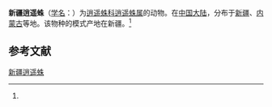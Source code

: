 {{Speciesbox
| name = 新疆逍遥蛛
| status = 
| status_system = 
| image = 
| genus = Philodromus
| species = xinjiangensis
| authority = (Tang et Song, 1989)<ref name='id14491'>{{cite web| url =http://www.bioinfo.cn/db05/BjdwSpecies.php?action=view&id=14491| title =新疆逍遥蛛| work =《中国动物物种编目数据库》| publisher =中国科学院微生物研究所| author =中国科学院动物研究所| accessdate =2009-04-28| deadurl =yes| archiveurl =https://web.archive.org/web/20160305021635/http://www.bioinfo.cn/db05/BjdwSpecies.php?action=view&id=14491| archivedate =2016-03-05}}</ref>
}}

'''新疆逍遥蛛'''（[[学名|学名]]：{{lang|la|''Philodromus xinjiangensis''}}）为[[逍遥蛛科|逍遥蛛科]][[逍遥蛛属|逍遥蛛属]]的动物。在[[中国大陆|中国大陆]]，分布于[[新疆|新疆]]、[[内蒙古|内蒙古]]等地。该物种的模式产地在新疆。<ref name='id14491'/>

== 参考文献 ==
{{reflist}}

{{Wikispecies|Philodromus xinjiangensis}}
{{Taxonbar|from=Q2475842}}

[[Category:逍遥蛛属|新疆逍遥蛛]]


{{蜘蛛小作品}}